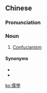 {{also|儒学}}
==Chinese==
{{zh-forms|s=儒学}}

===Pronunciation===
{{zh-pron
|m=rúxué
|ma=Chinese-RuXue(Confucianism).ogg
|c=jyu4 hok6
|mn=qz,tp,xm:lû-ha̍k/kh:jû-ha̍k/zz:jî-ha̍k
|cat=n
}}

===Noun===
{{zh-noun}}

# [[Confucianism]]

====Synonyms====
* {{zh-l|儒教}}
* {{zh-l|孔教}}

[[ko:儒學]]